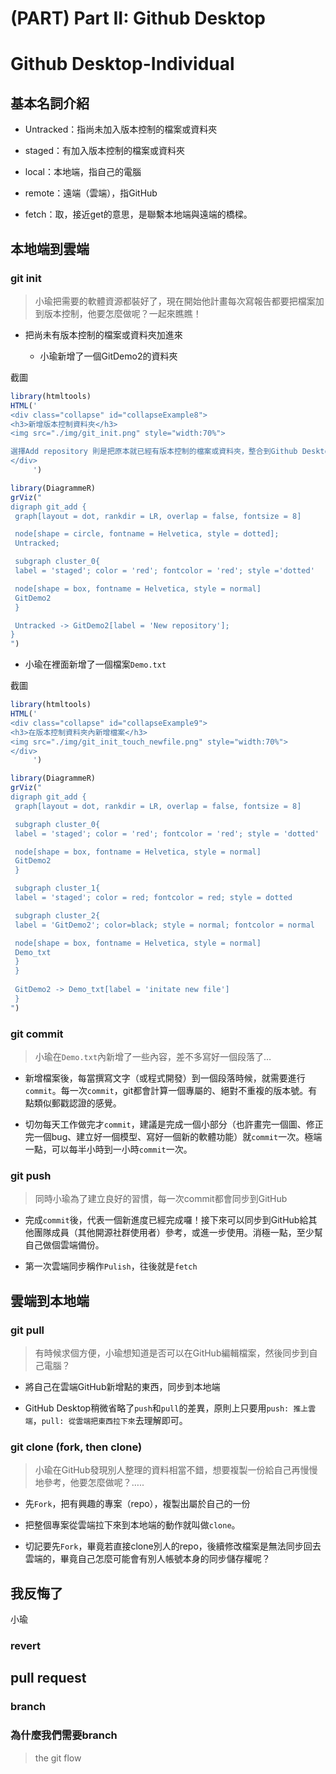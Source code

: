 # (PART) Part II: Github Desktop {-} 

# Github Desktop-Individual

## 基本名詞介紹{-}

- Untracked：指尚未加入版本控制的檔案或資料夾
- staged：有加入版本控制的檔案或資料夾

- local：本地端，指自己的電腦 
- remote：遠端（雲端），指GitHub

- fetch：取，接近get的意思，是聯繫本地端與遠端的橋樑。

## 本地端到雲端{-}

### git init{-}

> 小瑜把需要的軟體資源都裝好了，現在開始他計畫每次寫報告都要把檔案加到版本控制，他要怎麼做呢？一起來瞧瞧！

- 把尚未有版本控制的檔案或資料夾加進來

  - 小瑜新增了一個GitDemo2的資料夾

<div class="alert white">
截圖<a data-toggle="collapse" href="#collapseExample8" role="button" aria-expanded="false" aria-controls="collapseExample"><i class="fa fa-image"></i></a>
</div>

```r
library(htmltools)
HTML('
<div class="collapse" id="collapseExample8">
<h3>新增版本控制資料夾</h3>
<img src="./img/git_init.png" style="width:70%">

選擇Add repository 則是把原本就已經有版本控制的檔案或資料夾，整合到Github Desktop的GUI介面，較方便操作。
</div>
     ')
```

```r
library(DiagrammeR)
grViz("
digraph git_add {
 graph[layout = dot, rankdir = LR, overlap = false, fontsize = 8]

 node[shape = circle, fontname = Helvetica, style = dotted];
 Untracked;

 subgraph cluster_0{
 label = 'staged'; color = 'red'; fontcolor = 'red'; style ='dotted'

 node[shape = box, fontname = Helvetica, style = normal]
 GitDemo2
 } 

 Untracked -> GitDemo2[label = 'New repository'];
}
")
```

- 小瑜在裡面新增了一個檔案`Demo.txt`

<div class="alert white">
截圖<a data-toggle="collapse" href="#collapseExample9" role="button" aria-expanded="false" aria-controls="collapseExample"><i class="fa fa-image"></i></a>
</div>

```r
library(htmltools)
HTML('
<div class="collapse" id="collapseExample9">
<h3>在版本控制資料夾內新增檔案</h3>
<img src="./img/git_init_touch_newfile.png" style="width:70%">
</div>
     ')
```

```r
library(DiagrammeR)
grViz("
digraph git_add {
 graph[layout = dot, rankdir = LR, overlap = false, fontsize = 8]

 subgraph cluster_0{
 label = 'staged'; color = 'red'; fontcolor = 'red'; style = 'dotted'

 node[shape = box, fontname = Helvetica, style = normal]
 GitDemo2
 } 

 subgraph cluster_1{
 label = 'staged'; color = red; fontcolor = red; style = dotted

 subgraph cluster_2{
 label = 'GitDemo2'; color=black; style = normal; fontcolor = normal

 node[shape = box, fontname = Helvetica, style = normal]
 Demo_txt
 }
 } 
 
 GitDemo2 -> Demo_txt[label = 'initate new file']
 } 
")
```

### git commit{-}

> 小瑜在`Demo.txt`內新增了一些內容，差不多寫好一個段落了...

- 新增檔案後，每當撰寫文字（或程式開發）到一個段落時候，就需要進行`commit`。每一次`commit`，git都會計算一個專屬的、絕對不重複的版本號。有點類似郵戳認證的感覺。

- 切勿每天工作做完才`commit`，建議是完成一個小部分（也許畫完一個圖、修正完一個bug、建立好一個模型、寫好一個新的軟體功能）就`commit`一次。極端一點，可以每半小時到一小時`commit`一次。

### git push{-}

> 同時小瑜為了建立良好的習慣，每一次commit都會同步到GitHub

- 完成`commit`後，代表一個新進度已經完成囉！接下來可以同步到GitHub給其他團隊成員（其他開源社群使用者）參考，或進一步使用。消極一點，至少幫自己做個雲端備份。

- 第一次雲端同步稱作`Pulish`，往後就是`fetch`

## 雲端到本地端{-}

### git pull{-}

> 有時候求個方便，小瑜想知道是否可以在GitHub編輯檔案，然後同步到自己電腦？

- 將自己在雲端GitHub新增點的東西，同步到本地端

- GitHub Desktop稍微省略了`push`和`pull`的差異，原則上只要用`push: 推上雲端`，`pull: 從雲端把東西拉下來`去理解即可。

### git clone (fork, then clone){-}

> 小瑜在GitHub發現別人整理的資料相當不錯，想要複製一份給自己再慢慢地參考，他要怎麼做呢？.....

- 先`Fork`，把有興趣的專案（repo），複製出屬於自己的一份

- 把整個專案從雲端拉下來到本地端的動作就叫做`clone`。

- 切記要先`Fork`，畢竟若直接clone別人的repo，後續修改檔案是無法同步回去雲端的，畢竟自己怎麼可能會有別人帳號本身的同步儲存權呢？

## 我反悔了{-}

小瑜

### revert{-}

## pull request{-}

### branch{-}

### 為什麼我們需要branch{-}

> the git flow